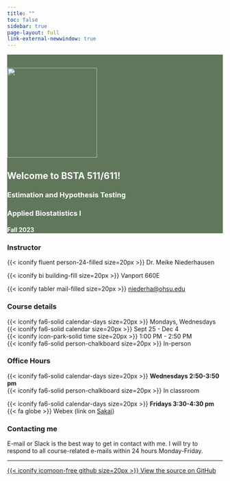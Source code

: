 ```yaml
---
title: ""
toc: false
sidebar: true
page-layout: full
link-external-newwindow: true
---
```


::: {style="background-color: #60775b"}
::: {style="color: #FFFFFF"}
::: grid

::: g-col-4

&nbsp;

![](images/IMG_7897_med.png){fig-align="center" width="210"}

:::

::: g-col-8
# Welcome to BSTA 511/611!

### Estimation and Hypothesis Testing
### Applied Biostatistics I

#### Fall 2023
:::

:::
:::
:::

::: grid

::: g-col-3
### Instructor

{{< iconify fluent person-24-filled size=20px >}} Dr. Meike Niederhausen

{{< iconify bi building-fill size=20px >}} Vanport 660E

{{< iconify tabler mail-filled size=20px >}} [niederha\@ohsu.edu](mailto:niederha@ohsu.edu)
:::

::: g-col-3
### Course details

{{< iconify fa6-solid calendar-days size=20px >}} Mondays, Wednesdays   
{{< iconify fa6-solid calendar size=20px >}} Sept 25 - Dec 4  
{{< iconify icon-park-solid time size=20px >}} 1:00 PM - 2:50 PM  
{{< iconify fa6-solid person-chalkboard size=20px >}} In-person
:::

::: g-col-3
### Office Hours

{{< iconify fa6-solid calendar-days size=20px >}} __Wednesdays 2:50-3:50 pm__  
{{< iconify fa6-solid person-chalkboard size=20px >}} In classroom

{{< iconify fa6-solid calendar-days size=20px >}} __Fridays 3:30-4:30 pm__  
<!-- <i class="fa-solid fa-globe"></i> -->
{{< fa globe >}} Webex (link on [Sakai](https://sakai.ohsu.edu/portal/site/BSTA-511-1-AA-F23/))
:::

<!-- {{< iconify fa6-solid fluent-mdl2:join-online-meeting size=20px >}}  -->
<!-- arcticons:webex -->


::: g-col-3
### Contacting me

E-mail or Slack is the best way to get in contact with me. I will try to respond to all course-related e-mails within 24 hours Monday-Friday.
:::
:::

------------------------------------------------------------------------

::: grid
::: g-col-8
:::

::: g-col-4
[{{< iconify icomoon-free github size=20px >}} View the source on GitHub](https://github.com/niederhausen/BSTA_511_F23)
:::
:::
